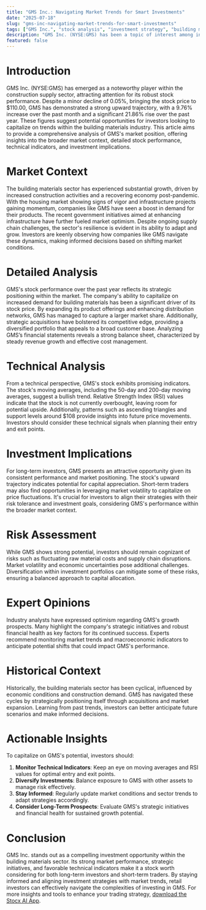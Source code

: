 ```yaml
---
title: "GMS Inc.: Navigating Market Trends for Smart Investments"
date: "2025-07-18"
slug: "gms-inc-navigating-market-trends-for-smart-investments"
tags: ["GMS Inc.", "stock analysis", "investment strategy", "building materials", "market trends", "technical analysis", "risk management", "financial insights", "trading concepts", "retail investors"]
description: "GMS Inc. (NYSE:GMS) has been a topic of interest among investors due to its recent stock movements and broader market implications. Despite a slight dip of 0.05% to $110.00, the stock has shown resilience with a 9.76% rise over the past month and a notable 21.86% increase over the past year. These figures highlight the potential attractiveness of GMS as an investment opportunity. This comprehensive analysis explores the market context, detailed stock performance, and technical indicators that suggest future trends. Additionally, the article delves into investment implications, risk assessments, and expert opinions to provide retail investors with actionable insights. Understanding the historical context and potential scenarios can aid in making informed decisions. Whether you are a seasoned investor or new to the trading landscape, this guide offers valuable information to navigate GMS’s market trajectory. Learn about trading concepts, financial terms, and strategic recommendations to enhance your investment strategy."
featured: false
---
```


# Introduction

GMS Inc. (NYSE:GMS) has emerged as a noteworthy player within the construction supply sector, attracting attention for its robust stock performance. Despite a minor decline of 0.05%, bringing the stock price to $110.00, GMS has demonstrated a strong upward trajectory, with a 9.76% increase over the past month and a significant 21.86% rise over the past year. These figures suggest potential opportunities for investors looking to capitalize on trends within the building materials industry. This article aims to provide a comprehensive analysis of GMS's market position, offering insights into the broader market context, detailed stock performance, technical indicators, and investment implications.

# Market Context

The building materials sector has experienced substantial growth, driven by increased construction activities and a recovering economy post-pandemic. With the housing market showing signs of vigor and infrastructure projects gaining momentum, companies like GMS have seen a boost in demand for their products. The recent government initiatives aimed at enhancing infrastructure have further fueled market optimism. Despite ongoing supply chain challenges, the sector's resilience is evident in its ability to adapt and grow. Investors are keenly observing how companies like GMS navigate these dynamics, making informed decisions based on shifting market conditions.

# Detailed Analysis

GMS's stock performance over the past year reflects its strategic positioning within the market. The company's ability to capitalize on increased demand for building materials has been a significant driver of its stock price. By expanding its product offerings and enhancing distribution networks, GMS has managed to capture a larger market share. Additionally, strategic acquisitions have bolstered its competitive edge, providing a diversified portfolio that appeals to a broad customer base. Analyzing GMS’s financial statements reveals a strong balance sheet, characterized by steady revenue growth and effective cost management.

# Technical Analysis

From a technical perspective, GMS's stock exhibits promising indicators. The stock's moving averages, including the 50-day and 200-day moving averages, suggest a bullish trend. Relative Strength Index (RSI) values indicate that the stock is not currently overbought, leaving room for potential upside. Additionally, patterns such as ascending triangles and support levels around $108 provide insights into future price movements. Investors should consider these technical signals when planning their entry and exit points.

# Investment Implications

For long-term investors, GMS presents an attractive opportunity given its consistent performance and market positioning. The stock's upward trajectory indicates potential for capital appreciation. Short-term traders may also find opportunities in leveraging market volatility to capitalize on price fluctuations. It's crucial for investors to align their strategies with their risk tolerance and investment goals, considering GMS's performance within the broader market context.

# Risk Assessment

While GMS shows strong potential, investors should remain cognizant of risks such as fluctuating raw material costs and supply chain disruptions. Market volatility and economic uncertainties pose additional challenges. Diversification within investment portfolios can mitigate some of these risks, ensuring a balanced approach to capital allocation.

# Expert Opinions

Industry analysts have expressed optimism regarding GMS's growth prospects. Many highlight the company's strategic initiatives and robust financial health as key factors for its continued success. Experts recommend monitoring market trends and macroeconomic indicators to anticipate potential shifts that could impact GMS's performance.

# Historical Context

Historically, the building materials sector has been cyclical, influenced by economic conditions and construction demand. GMS has navigated these cycles by strategically positioning itself through acquisitions and market expansion. Learning from past trends, investors can better anticipate future scenarios and make informed decisions.

# Actionable Insights

To capitalize on GMS's potential, investors should:

1. **Monitor Technical Indicators**: Keep an eye on moving averages and RSI values for optimal entry and exit points.
2. **Diversify Investments**: Balance exposure to GMS with other assets to manage risk effectively.
3. **Stay Informed**: Regularly update market conditions and sector trends to adapt strategies accordingly.
4. **Consider Long-Term Prospects**: Evaluate GMS's strategic initiatives and financial health for sustained growth potential.

# Conclusion

GMS Inc. stands out as a compelling investment opportunity within the building materials sector. Its strong market performance, strategic initiatives, and favorable technical indicators make it a stock worth considering for both long-term investors and short-term traders. By staying informed and aligning investment strategies with market trends, retail investors can effectively navigate the complexities of investing in GMS. For more insights and tools to enhance your trading strategy, [download the Stocx AI App](https://stocx.co).

